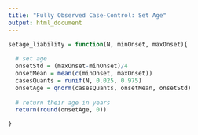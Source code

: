 ```yaml
---
title: "Fully Observed Case-Control: Set Age"
output: html_document
---
```


```r
setage_liability = function(N, minOnset, maxOnset){
  
  # set age
  onsetStd = (maxOnset-minOnset)/4
  onsetMean = mean(c(minOnset, maxOnset))
  casesQuants = runif(N, 0.025, 0.975)
  onsetAge = qnorm(casesQuants, onsetMean, onsetStd)
  
  # return their age in years
  return(round(onsetAge, 0))

}
```